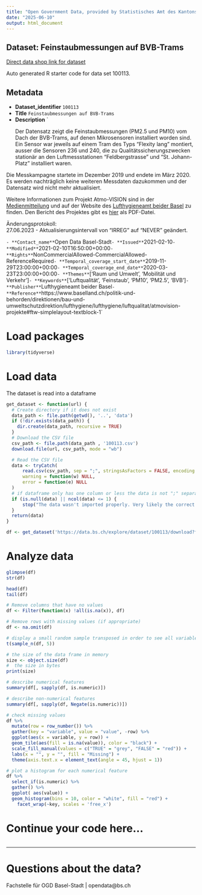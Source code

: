```yaml
---
title: "Open Government Data, provided by Statistisches Amt des Kantons Basel-Stadt - Fachstelle OGD"
date: "2025-06-10"
output: html_document
---
```


## Dataset: Feinstaubmessungen auf BVB-Trams

[Direct data shop link for dataset](https://data.bs.ch/explore/dataset/100113)

Auto generated R starter code for data set 100113.

## Metadata

- **Dataset_identifier** `100113`
- **Title** `Feinstaubmessungen auf BVB-Trams`
- **Description** `<p>Der Datensatz zeigt die Feinstaubmessungen (PM2.5 und PM10) vom Dach der BVB-Trams, auf denen Mikrosensoren installiert worden sind. Ein Sensor war jeweils auf einem Tram des Typs "Flexity lang" montiert, ausser die Sensoren 236 und 240, die zu Qualitätssicherungszwecken stationär an den Luftmessstationen "Feldbergstrasse" und "St. Johann-Platz" installiert waren.</p><p>

Die Messkampagne startete im Dezember 2019 und endete im März 2020. Es werden nachträglich keine weiteren Messdaten dazukommen und der Datensatz wird nicht mehr aktualisiert.
</p><p></p><p>
Weitere Informationen zum Projekt Atmo-VISION sind in der <a href="https://www.bs.ch/medienmitteilungen/wsu/2020-atmovision-luftmessungen-auf-basler-tramlinien" target="_blank">Medienmitteilung</a> und auf der Website des <a href="https://www.baselland.ch/politik-und-behorden/direktionen/bau-und-umweltschutzdirektion/lufthygiene/lufthygiene/luftqualitat/atmovision-projekte" target="_blank">Lufthygieneamt beider Basel</a> zu finden. Den Bericht des Projektes gibt es <a href="https://www.baselland.ch/politik-und-behorden/direktionen/bau-und-umweltschutzdirektion/lufthygiene/lufthygiene/luftqualitat/atmovision-projekte/downloads-1/2020-11.pdf/@@download/file/2020-11-02_LHA_AtmoVision_Bericht_Feinstaubmesssungen_Tram.pdf" target="_blank">hier</a> als PDF-Datei.</p><p>Änderungsprotokoll:<br>27.06.2023 - Aktualisierungsintervall von "IRREG" auf "NEVER" geändert.</p><p></p>`
- **Contact_name** `Open Data Basel-Stadt`
- **Issued** `2021-02-10`
- **Modified** `2021-02-10T16:50:00+00:00`
- **Rights** `NonCommercialAllowed-CommercialAllowed-ReferenceRequired`
- **Temporal_coverage_start_date** `2019-11-29T23:00:00+00:00`
- **Temporal_coverage_end_date** `2020-03-23T23:00:00+00:00`
- **Themes** `['Raum und Umwelt', 'Mobilität und Verkehr']`
- **Keywords** `['Luftqualität', 'Feinstaub', 'PM10', 'PM2.5', 'BVB']`
- **Publisher** `Lufthygieneamt beider Basel`
- **Reference** `https://www.baselland.ch/politik-und-behorden/direktionen/bau-und-umweltschutzdirektion/lufthygiene/lufthygiene/luftqualitat/atmovision-projekte#ftw-simplelayout-textblock-1`


# Load packages

```r

library(tidyverse)
```

# Load data

The dataset is read into a dataframe

```r
get_dataset <- function(url) {
  # Create directory if it does not exist
  data_path <- file.path(getwd(), '..', 'data')
  if (!dir.exists(data_path)) {
    dir.create(data_path, recursive = TRUE)
  }
  # Download the CSV file
  csv_path <- file.path(data_path , '100113.csv')
  download.file(url, csv_path, mode = "wb")

  # Read the CSV file
  data <- tryCatch(
      read.csv(csv_path, sep = ";", stringsAsFactors = FALSE, encoding = "UTF-8"),
      warning = function(w) NULL,
      error = function(e) NULL
  )
  # if dataframe only has one column or less the data is not ";" separated
  if (is.null(data) || ncol(data) <= 1) {
      stop("The data wasn't imported properly. Very likely the correct separator couldn't be found.\nPlease check the dataset manually and adjust the code.")
  }
  return(data)
}
```

```r

df <- get_dataset('https://data.bs.ch/explore/dataset/100113/download?format=csv&timezone=Europe%2FZurich')

```

# Analyze data

```r

glimpse(df)
str(df)

head(df)
tail(df)

```

```r
# Remove columns that have no values
df <- Filter(function(x) !all(is.na(x)), df)

# Remove rows with missing values (if appropriate)
df <- na.omit(df)
```

```r
# display a small random sample transposed in order to see all variables
t(sample_n(df, 5))
```

```r
# the size of the data frame in memory
size <- object.size(df)
#  the size in bytes
print(size)
```

```r
# describe numerical features
summary(df[, sapply(df, is.numeric)])
```

```r
# describe non-numerical features
summary(df[, sapply(df, Negate(is.numeric))])
```

```r
# check missing values
df %>%
  mutate(row = row_number()) %>%
  gather(key = "variable", value = "value", -row) %>%
  ggplot(aes(x = variable, y = row)) +
  geom_tile(aes(fill = is.na(value)), color = "black") +
  scale_fill_manual(values = c("TRUE" = "grey", "FALSE" = "red")) +
  labs(x = "", y = "", fill = "Missing") +
  theme(axis.text.x = element_text(angle = 45, hjust = 1))
```

```r
# plot a histogram for each numerical feature
df %>%
  select_if(is.numeric) %>%
  gather() %>%
  ggplot( aes(value)) +
  geom_histogram(bins = 10, color = "white", fill = "red") +
    facet_wrap(~key, scales = 'free_x')
```

# Continue your code here...

```r

```
------------------------------------------------------------------------

# Questions about the data?

Fachstelle für OGD Basel-Stadt | opendata@bs.ch
